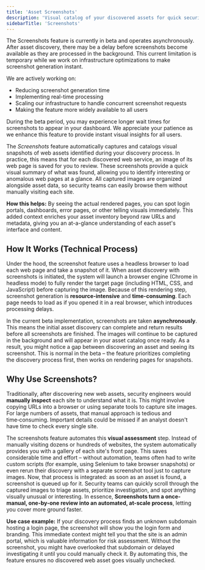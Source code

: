 ```yaml
---
title: 'Asset Screenshots'
description: 'Visual catalog of your discovered assets for quick security assessment'
sidebarTitle: 'Screenshots'
---
```


<Note>
The Screenshots feature is currently in beta and operates asynchronously. After asset discovery, there may be a delay before screenshots become available as they are processed in the background. This current limitation is temporary while we work on infrastructure optimizations to make screenshot generation instant.

We are actively working on:
- Reducing screenshot generation time
- Implementing real-time processing
- Scaling our infrastructure to handle concurrent screenshot requests
- Making the feature more widely available to all users

During the beta period, you may experience longer wait times for screenshots to appear in your dashboard. We appreciate your patience as we enhance this feature to provide instant visual insights for all users.
</Note>

The *Screenshots* feature automatically captures and catalogs visual snapshots of web assets identified during your discovery process. In practice, this means that for each discovered web service, an image of its web page is saved for you to review. These screenshots provide a quick visual summary of what was found, allowing you to identify interesting or anomalous web pages at a glance. All captured images are organized alongside asset data, so security teams can easily browse them without manually visiting each site.

**How this helps:** By seeing the actual rendered pages, you can spot login portals, dashboards, error pages, or other telling visuals immediately. This added context enriches your asset inventory beyond raw URLs and metadata, giving you an at-a-glance understanding of each asset's interface and content.

## How It Works (Technical Process)

Under the hood, the screenshot feature uses a headless browser to load each web page and take a snapshot of it. When asset discovery with screenshots is initiated, the system will launch a browser engine (Chrome in headless mode) to fully render the target page (including HTML, CSS, and JavaScript) before capturing the image. Because of this rendering step, screenshot generation is **resource-intensive** and **time-consuming**. Each page needs to load as if you opened it in a real browser, which introduces processing delays.

In the current beta implementation, screenshots are taken **asynchronously**. This means the initial asset discovery can complete and return results before all screenshots are finished. The images will continue to be captured in the background and will appear in your asset catalog once ready. As a result, you might notice a gap between discovering an asset and seeing its screenshot. This is normal in the beta – the feature prioritizes completing the discovery process first, then works on rendering pages for snapshots.

## Why Use Screenshots?

Traditionally, after discovering new web assets, security engineers would **manually inspect** each site to understand what it is. This might involve copying URLs into a browser or using separate tools to capture site images. For large numbers of assets, that manual approach is tedious and time‑consuming. Important details could be missed if an analyst doesn't have time to check every single site.

The screenshots feature automates this **visual assessment** step. Instead of manually visiting dozens or hundreds of websites, the system automatically provides you with a gallery of each site's front page. This saves considerable time and effort – without automation, teams often had to write custom scripts (for example, using Selenium to take browser snapshots) or even rerun their discovery with a separate screenshot tool just to capture images. Now, that process is integrated: as soon as an asset is found, a screenshot is queued up for it. Security teams can quickly scroll through the captured images to triage assets, prioritize investigation, and spot anything visually unusual or interesting. In essence, **Screenshots turn a once-manual, one-by-one review into an automated, at-scale process**, letting you cover more ground faster.

**Use case example:** If your discovery process finds an unknown subdomain hosting a login page, the screenshot will show you the login form and branding. This immediate context might tell you that the site is an admin portal, which is valuable information for risk assessment. Without the screenshot, you might have overlooked that subdomain or delayed investigating it until you could manually check it. By automating this, the feature ensures no discovered web asset goes visually unchecked.